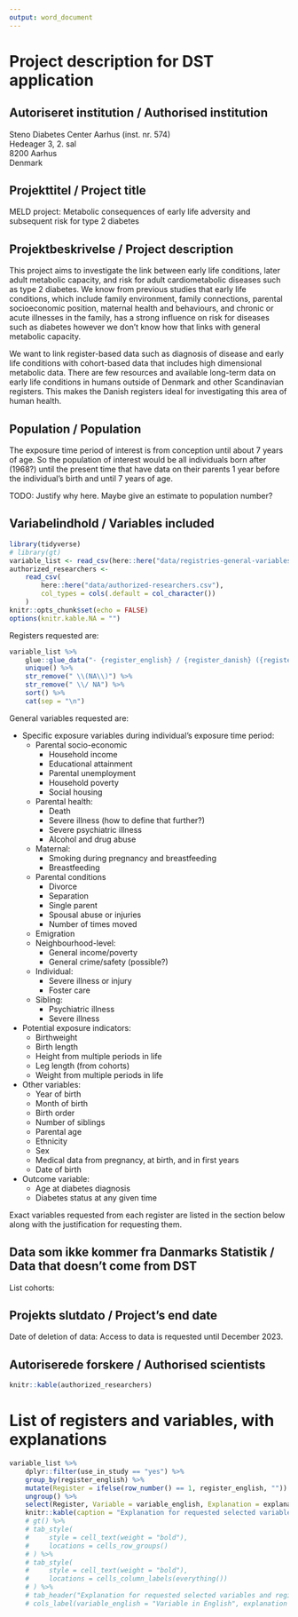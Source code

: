 ```yaml
---
output: word_document
---
```


# Project description for DST application

## Autoriseret institution / Authorised institution

Steno Diabetes Center Aarhus (inst. nr. 574)  
Hedeager 3, 2. sal  
8200 Aarhus  
Denmark  

## Projekttitel / Project title

MELD project: Metabolic consequences of early life adversity and subsequent risk
for type 2 diabetes

## Projektbeskrivelse / Project description

This project aims to investigate the link between early life
conditions, later adult metabolic capacity, and risk for adult cardiometabolic
diseases such as type 2 diabetes. We know from previous studies that early
life conditions, which include family environment, family connections,
parental socioeconomic position, maternal health and behaviours, and chronic or
acute illnesses in the family, has a strong influence on risk for diseases
such as diabetes however we don't know how that links with general metabolic 
capacity.

We want to link register-based data such as diagnosis of disease and early life 
conditions with cohort-based data that includes high dimensional metabolic data.
There are few resources and available long-term data on early life conditions in
humans outside of Denmark and other Scandinavian registers. This makes the
Danish registers ideal for investigating this area of human health.



## Population / Population

The exposure time period of interest is from conception until about 7 years of age.
So the population of interest would be all individuals born after (1968?) until
the present time that have data on their parents 1 year before the
individual's birth and until 7 years of age.

TODO: Justify why here. Maybe give an estimate to population number?

## Variabelindhold / Variables included

```r
library(tidyverse)
# library(gt)
variable_list <- read_csv(here::here("data/registries-general-variables.csv"))
authorized_researchers <-
    read_csv(
        here::here("data/authorized-researchers.csv"),
        col_types = cols(.default = col_character())
    )
knitr::opts_chunk$set(echo = FALSE)
options(knitr.kable.NA = "")
```

Registers requested are:

```r
variable_list %>% 
    glue::glue_data("- {register_english} / {register_danish} ({register_abbreviation})") %>% 
    unique() %>%
    str_remove(" \\(NA\\)") %>% 
    str_remove(" \\/ NA") %>% 
    sort() %>% 
    cat(sep = "\n")
```

General variables requested are:

- Specific exposure variables during individual's exposure time period: 
    - Parental socio-economic
        - Household income
        - Educational attainment
        - Parental unemployment
        - Household poverty
        - Social housing
    - Parental health:
        - Death
        - Severe illness (how to define that further?)
        - Severe psychiatric illness
        - Alcohol and drug abuse
    - Maternal:
        - Smoking during pregnancy and breastfeeding
        - Breastfeeding
    - Parental conditions
        - Divorce
        - Separation
        - Single parent
        - Spousal abuse or injuries
        - Number of times moved
    - Emigration
    - Neighbourhood-level:
        - General income/poverty
        - General crime/safety (possible?)
    - Individual:
        - Severe illness or injury
        - Foster care
    - Sibling:
        - Psychiatric illness
        - Severe illness

- Potential exposure indicators:
    - Birthweight
    - Birth length
    - Height from multiple periods in life
    - Leg length (from cohorts)
    - Weight from multiple periods in life

- Other variables:
    - Year of birth
    - Month of birth
    - Birth order
    - Number of siblings
    - Parental age
    - Ethnicity
    - Sex
    - Medical data from pregnancy, at birth, and in first years
    - Date of birth

- Outcome variable:
    - Age at diabetes diagnosis 
    - Diabetes status at any given time

Exact variables requested from each register are listed in the section below
along with the justification for requesting them.

<!-- Please also include information on external data or own survey data if such -->
<!-- data is part of the project. In such cases please include approval from the -->
<!-- Danish Protection Agency. -->

## Data som ikke kommer fra Danmarks Statistik / Data that doesn't come from DST

List cohorts:

## Projekts slutdato / Project's end date

Date of deletion of data: Access to data is requested until December 2023.

## Autoriserede forskere / Authorised scientists

```r
knitr::kable(authorized_researchers)
```

# List of registers and variables, with explanations

```r
variable_list %>% 
    dplyr::filter(use_in_study == "yes") %>% 
    group_by(register_english) %>% 
    mutate(Register = ifelse(row_number() == 1, register_english, "")) %>% 
    ungroup() %>% 
    select(Register, Variable = variable_english, Explanation = explanation) %>% 
    knitr::kable(caption = "Explanation for requested selected variables and registers.")
    # gt() %>% 
    # tab_style(
    #     style = cell_text(weight = "bold"),
    #     locations = cells_row_groups()
    # ) %>% 
    # tab_style(
    #     style = cell_text(weight = "bold"),
    #     locations = cells_column_labels(everything())
    # ) %>% 
    # tab_header("Explanation for requested selected variables and registers.") %>% 
    # cols_label(variable_english = "Variable in English", explanation = "Explanation")
```
